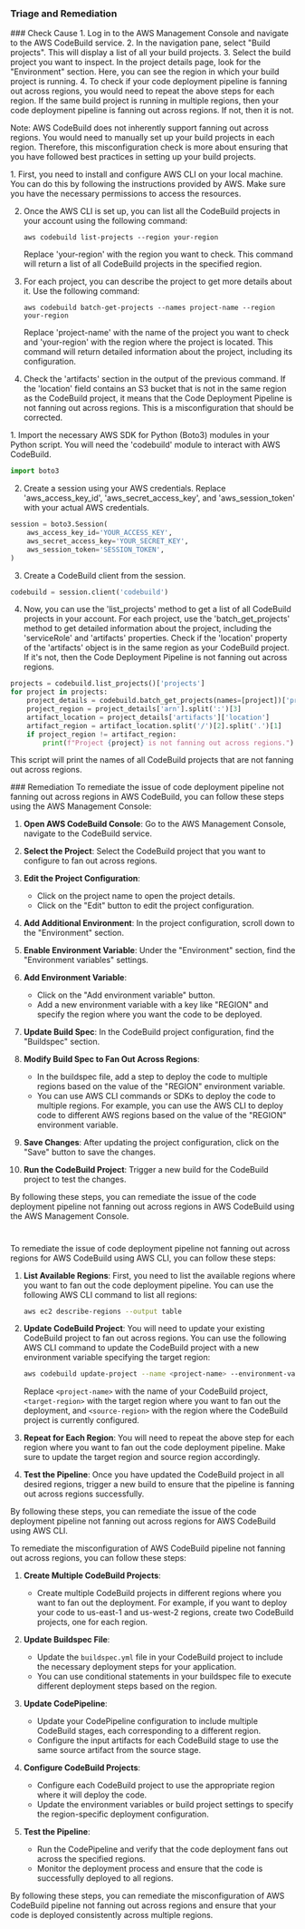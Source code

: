
### Triage and Remediation
<Tabs>

<Tab title='Cause'>
### Check Cause
<AccordionGroup>
<Accordion title='Using Console' defaultOpen='true'>
1. Log in to the AWS Management Console and navigate to the AWS CodeBuild service.
2. In the navigation pane, select "Build projects". This will display a list of all your build projects.
3. Select the build project you want to inspect. In the project details page, look for the "Environment" section. Here, you can see the region in which your build project is running.
4. To check if your code deployment pipeline is fanning out across regions, you would need to repeat the above steps for each region. If the same build project is running in multiple regions, then your code deployment pipeline is fanning out across regions. If not, then it is not. 

Note: AWS CodeBuild does not inherently support fanning out across regions. You would need to manually set up your build projects in each region. Therefore, this misconfiguration check is more about ensuring that you have followed best practices in setting up your build projects.
</Accordion>

<Accordion title='Using CLI'>
1. First, you need to install and configure AWS CLI on your local machine. You can do this by following the instructions provided by AWS. Make sure you have the necessary permissions to access the resources.

2. Once the AWS CLI is set up, you can list all the CodeBuild projects in your account using the following command:

   ```
   aws codebuild list-projects --region your-region
   ```
   Replace 'your-region' with the region you want to check. This command will return a list of all CodeBuild projects in the specified region.

3. For each project, you can describe the project to get more details about it. Use the following command:

   ```
   aws codebuild batch-get-projects --names project-name --region your-region
   ```
   Replace 'project-name' with the name of the project you want to check and 'your-region' with the region where the project is located. This command will return detailed information about the project, including its configuration.

4. Check the 'artifacts' section in the output of the previous command. If the 'location' field contains an S3 bucket that is not in the same region as the CodeBuild project, it means that the Code Deployment Pipeline is not fanning out across regions. This is a misconfiguration that should be corrected.
</Accordion>

<Accordion title='Using Python'>
1. Import the necessary AWS SDK for Python (Boto3) modules in your Python script. You will need the 'codebuild' module to interact with AWS CodeBuild.

```python
import boto3
```

2. Create a session using your AWS credentials. Replace 'aws_access_key_id', 'aws_secret_access_key', and 'aws_session_token' with your actual AWS credentials.

```python
session = boto3.Session(
    aws_access_key_id='YOUR_ACCESS_KEY',
    aws_secret_access_key='YOUR_SECRET_KEY',
    aws_session_token='SESSION_TOKEN',
)
```

3. Create a CodeBuild client from the session.

```python
codebuild = session.client('codebuild')
```

4. Now, you can use the 'list_projects' method to get a list of all CodeBuild projects in your account. For each project, use the 'batch_get_projects' method to get detailed information about the project, including the 'serviceRole' and 'artifacts' properties. Check if the 'location' property of the 'artifacts' object is in the same region as your CodeBuild project. If it's not, then the Code Deployment Pipeline is not fanning out across regions.

```python
projects = codebuild.list_projects()['projects']
for project in projects:
    project_details = codebuild.batch_get_projects(names=[project])['projects'][0]
    project_region = project_details['arn'].split(':')[3]
    artifact_location = project_details['artifacts']['location']
    artifact_region = artifact_location.split('/')[2].split('.')[1]
    if project_region != artifact_region:
        print(f"Project {project} is not fanning out across regions.")
```

This script will print the names of all CodeBuild projects that are not fanning out across regions.
</Accordion>

</AccordionGroup>
</Tab>
<Tab title='Remediation'>
### Remediation

<AccordionGroup>
<Accordion title='Using Console' defaultOpen='true'>
To remediate the issue of code deployment pipeline not fanning out across regions in AWS CodeBuild, you can follow these steps using the AWS Management Console:

1. **Open AWS CodeBuild Console**: Go to the AWS Management Console, navigate to the CodeBuild service.

2. **Select the Project**: Select the CodeBuild project that you want to configure to fan out across regions.

3. **Edit the Project Configuration**:
   - Click on the project name to open the project details.
   - Click on the "Edit" button to edit the project configuration.

4. **Add Additional Environment**: In the project configuration, scroll down to the "Environment" section.

5. **Enable Environment Variable**: Under the "Environment" section, find the "Environment variables" settings.

6. **Add Environment Variable**:
   - Click on the "Add environment variable" button.
   - Add a new environment variable with a key like "REGION" and specify the region where you want the code to be deployed.

7. **Update Build Spec**: In the CodeBuild project configuration, find the "Buildspec" section.

8. **Modify Build Spec to Fan Out Across Regions**:
   - In the buildspec file, add a step to deploy the code to multiple regions based on the value of the "REGION" environment variable.
   - You can use AWS CLI commands or SDKs to deploy the code to multiple regions. For example, you can use the AWS CLI to deploy code to different AWS regions based on the value of the "REGION" environment variable.

9. **Save Changes**: After updating the project configuration, click on the "Save" button to save the changes.

10. **Run the CodeBuild Project**: Trigger a new build for the CodeBuild project to test the changes.

By following these steps, you can remediate the issue of the code deployment pipeline not fanning out across regions in AWS CodeBuild using the AWS Management Console.

#
</Accordion>

<Accordion title='Using CLI'>
To remediate the issue of code deployment pipeline not fanning out across regions for AWS CodeBuild using AWS CLI, you can follow these steps:

1. **List Available Regions**: First, you need to list the available regions where you want to fan out the code deployment pipeline. You can use the following AWS CLI command to list all regions:
   ```bash
   aws ec2 describe-regions --output table
   ```

2. **Update CodeBuild Project**: You will need to update your existing CodeBuild project to fan out across regions. You can use the following AWS CLI command to update the CodeBuild project with a new environment variable specifying the target region:
   ```bash
   aws codebuild update-project --name <project-name> --environment-variables-override name=FAN_OUT_REGION,value=<target-region> --region <source-region>
   ```

   Replace `<project-name>` with the name of your CodeBuild project, `<target-region>` with the target region where you want to fan out the deployment, and `<source-region>` with the region where the CodeBuild project is currently configured.

3. **Repeat for Each Region**: You will need to repeat the above step for each region where you want to fan out the code deployment pipeline. Make sure to update the target region and source region accordingly.

4. **Test the Pipeline**: Once you have updated the CodeBuild project in all desired regions, trigger a new build to ensure that the pipeline is fanning out across regions successfully.

By following these steps, you can remediate the issue of the code deployment pipeline not fanning out across regions for AWS CodeBuild using AWS CLI.
</Accordion>

<Accordion title='Using Python'>
To remediate the misconfiguration of AWS CodeBuild pipeline not fanning out across regions, you can follow these steps:

1. **Create Multiple CodeBuild Projects**:
   - Create multiple CodeBuild projects in different regions where you want to fan out the deployment. For example, if you want to deploy your code to us-east-1 and us-west-2 regions, create two CodeBuild projects, one for each region.

2. **Update Buildspec File**:
   - Update the `buildspec.yml` file in your CodeBuild project to include the necessary deployment steps for your application.
   - You can use conditional statements in your buildspec file to execute different deployment steps based on the region.

3. **Update CodePipeline**:
   - Update your CodePipeline configuration to include multiple CodeBuild stages, each corresponding to a different region.
   - Configure the input artifacts for each CodeBuild stage to use the same source artifact from the source stage.

4. **Configure CodeBuild Projects**:
   - Configure each CodeBuild project to use the appropriate region where it will deploy the code.
   - Update the environment variables or build project settings to specify the region-specific deployment configuration.

5. **Test the Pipeline**:
   - Run the CodePipeline and verify that the code deployment fans out across the specified regions.
   - Monitor the deployment process and ensure that the code is successfully deployed to all regions.

By following these steps, you can remediate the misconfiguration of AWS CodeBuild pipeline not fanning out across regions and ensure that your code is deployed consistently across multiple regions.
</Accordion>

</AccordionGroup>
</Tab>
</Tabs>
